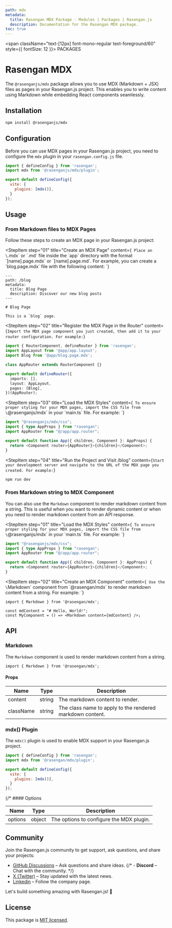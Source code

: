 ```yaml
---
path: mdx
metadata:
  title: Rasengan MDX Package - Modules | Packages | Rasengan.js
  description: Documentation for the Rasengan MDX package.
toc: true
---
```



<span className="text-[12px] font-mono-regular text-foreground/60" style={{ fontSize: 12 }}>
  PACKAGES
</span>
# Rasengan MDX

The `@rasenganjs/mdx` package allows you to use MDX (Markdown + JSX) files as pages in your Rasengan.js project. This enables you to write content using Markdown while embedding React components seamlessly.

## Installation

```bash title="Terminal"
npm install @rasenganjs/mdx
```

## Configuration

Before you can use MDX pages in your Rasengan.js project, you need to configure the `mdx` plugin in your `rasengan.config.js` file.

```javascript title="rasengan.config.js" showLineNumbers {2,6}
import { defineConfig } from 'rasengan';
import mdx from '@rasenganjs/mdx/plugin';

export default defineConfig({
  vite: {
    plugins: [mdx()],
  }
});
```

## Usage

### From Markdown files to MDX Pages

Follow these steps to create an MDX page in your Rasengan.js project:

<StepItem
  step="01"
  title="Create an MDX Page"
  content={`
    Place an \`.mdx\` or \`.md\` file inside the \`app\` directory with the format \`[name].page.mdx\` or \`[name].page.md\`. For example, you can create a \`blog.page.mdx\` file with the following content:
  `}
>
```mdx title="blog.page.mdx"
---
path: /blog
metadata:
  title: Blog Page
  description: Discover our new blog posts
---

# Blog Page

This is a `blog` page.
```
</StepItem>

<StepItem
  step="02"
  title="Register the MDX Page in the Router"
  content={`
    Import the MDX page component you just created, then add it to your router configuration. For example:
  `}
>
```typescript title="app.router.ts" showLineNumbers {3,10}
import { RouterComponent, defineRouter } from 'rasengan';
import AppLayout from '@app/app.layout';
import Blog from '@app/blog.page.mdx';

class AppRouter extends RouterComponent {}

export default defineRouter({
  imports: [],
  layout: AppLayout,
  pages: [Blog],
})(AppRouter);
```
</StepItem>

<StepItem
  step="03"
  title="Load the MDX Styles"
  content={`
    To ensure proper styling for your MDX pages, import the CSS file from \`@rasenganjs/mdx\` in your \`main.ts\` file. For example:
  `}
>
```typescript title="main.ts" showLineNumbers {1}
import "@rasenganjs/mdx/css";
import { type AppProps } from "rasengan";
import AppRouter from "@/app/app.router";

export default function App({ children, Component }: AppProps) {
  return <Component router={AppRouter}>{children}</Component>;
}
```
</StepItem>

<StepItem
  step="04"
  title="Run the Project and Visit /blog"
  content={`
    Start your development server and navigate to the URL of the MDX page you created. For example:
  `}
>
```bash title="Terminal"
npm run dev
```
</StepItem>

### From Markdown string to MDX Component

You can also use the `Markdown` component to render markdown content from a string. This is useful when you want to render dynamic content or when you need to render markdown content from an API response.

<StepItem
  step="01"
  title="Load the MDX Styles"
  content={`
    To ensure proper styling for your MDX pages, import the CSS file from \`@rasenganjs/mdx\` in your \`main.ts\` file. For example:
  `}
>
```typescript title="main.ts" showLineNumbers {1}
import "@rasenganjs/mdx/css";
import { type AppProps } from "rasengan";
import AppRouter from "@/app/app.router";

export default function App({ children, Component }: AppProps) {
  return <Component router={AppRouter}>{children}</Component>;
}
```
</StepItem>

<StepItem
  step="02"
  title="Create an MDX Component"
  content={`
    Use the \`Markdown\` component from \`@rasengan/mdx\` to render markdown content from a string. For example:
  `}
>
```tsx title="MDX Component" showLineNumbers {1,4}
import { Markdown } from '@rasengan/mdx';

const mdContent = "# Hello, World!";
const MyComponent = () => <Markdown content={mdContent} />;
```
</StepItem>

## API

### Markdown

The `Markdown` component is used to render markdown content from a string.

```tsx title="Markdown.tsx"
import { Markdown } from '@rasengan/mdx';
```

#### Props

| Name     | Type     | Description                 |
|----------|----------|-----------------------------|
| content  | string   | The markdown content to render. |
| className | string | The class name to apply to the rendered markdown content. |

### mdx() Plugin

The `mdx()` plugin is used to enable MDX support in your Rasengan.js project.

```javascript title="rasengan.config.js" showLineNumbers {2,6}
import { defineConfig } from 'rasengan';
import mdx from '@rasengan/mdx/plugin';

export default defineConfig({
  vite: {
    plugins: [mdx()],
  }
});
```

{/* #### Options

| Name     | Type     | Description                 |
|----------|----------|-----------------------------|
| options  | object   | The options to configure the MDX plugin. | */}

## Community

Join the Rasengan.js community to get support, ask questions, and share your projects:

- <a href="https://github.com/rasengan-dev/rasenganjs/discussions" target="_blank" rel="noopener noreferrer">GitHub Discussions</a> – Ask questions and share ideas.
{/* - **Discord** – Chat with the community. */}
- <a href="https://x.com/rasenganjs" target="_blank" rel="noopener noreferrer">X (Twitter)</a> – Stay updated with the latest news.
- <a href="https://www.linkedin.com/company/rasenganjs/" target="_blank" rel="noopener noreferrer">Linkedin</a> – Follow the company page.

Let's build something amazing with Rasengan.js! 🚀

## License

This package is [MIT licensed](https://github.com/rasengan-dev/rasenganjs/blob/main/LICENSE).

